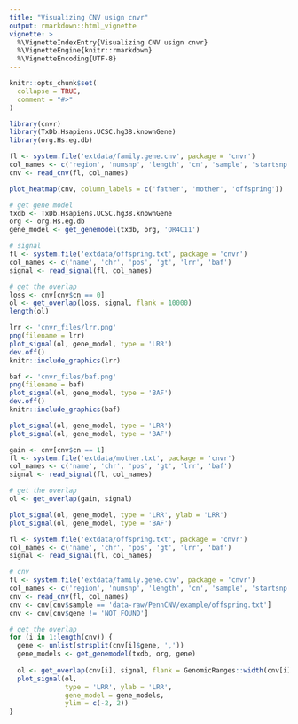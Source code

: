 ```yaml
---
title: "Visualizing CNV usign cnvr"
output: rmarkdown::html_vignette
vignette: >
  %\VignetteIndexEntry{Visualizing CNV usign cnvr}
  %\VignetteEngine{knitr::rmarkdown}
  %\VignetteEncoding{UTF-8}
---
```


```r
knitr::opts_chunk$set(
  collapse = TRUE,
  comment = "#>"
)
```

```r
library(cnvr)
library(TxDb.Hsapiens.UCSC.hg38.knownGene)
library(org.Hs.eg.db)
```

```r
fl <- system.file('extdata/family.gene.cnv', package = 'cnvr')
col_names <- c('region', 'numsnp', 'length', 'cn', 'sample', 'startsnp', 'endsnp', 'conf', 'gene', 'exon')
cnv <- read_cnv(fl, col_names)
```

```r
plot_heatmap(cnv, column_labels = c('father', 'mother', 'offspring'))
```

```r
# get gene model
txdb <- TxDb.Hsapiens.UCSC.hg38.knownGene
org <- org.Hs.eg.db
gene_model <- get_genemodel(txdb, org, 'OR4C11')
```

```r
# signal
fl <- system.file('extdata/offspring.txt', package = 'cnvr')
col_names <- c('name', 'chr', 'pos', 'gt', 'lrr', 'baf')
signal <- read_signal(fl, col_names)
```

```r
# get the overlap
loss <- cnv[cnv$cn == 0]
ol <- get_overlap(loss, signal, flank = 10000)
length(ol)
```

```r
lrr <- 'cnvr_files/lrr.png'
png(filename = lrr)
plot_signal(ol, gene_model, type = 'LRR')
dev.off()
knitr::include_graphics(lrr)

baf <- 'cnvr_files/baf.png'
png(filename = baf)
plot_signal(ol, gene_model, type = 'BAF')
dev.off()
knitr::include_graphics(baf)
```


```r
plot_signal(ol, gene_model, type = 'LRR')
plot_signal(ol, gene_model, type = 'BAF')
```


```r
gain <- cnv[cnv$cn == 1]
fl <- system.file('extdata/mother.txt', package = 'cnvr')
col_names <- c('name', 'chr', 'pos', 'gt', 'lrr', 'baf')
signal <- read_signal(fl, col_names)

# get the overlap
ol <- get_overlap(gain, signal)

plot_signal(ol, gene_model, type = 'LRR', ylab = 'LRR')
plot_signal(ol, gene_model, type = 'BAF')
```

```r
fl <- system.file('extdata/offspring.txt', package = 'cnvr')
col_names <- c('name', 'chr', 'pos', 'gt', 'lrr', 'baf')
signal <- read_signal(fl, col_names)

# cnv
fl <- system.file('extdata/family.gene.cnv', package = 'cnvr')
col_names <- c('region', 'numsnp', 'length', 'cn', 'sample', 'startsnp', 'endsnp', 'conf', 'gene', 'exon')
cnv <- read_cnv(fl, col_names)
cnv <- cnv[cnv$sample == 'data-raw/PennCNV/example/offspring.txt']
cnv <- cnv[cnv$gene != 'NOT_FOUND']

# get the overlap
for (i in 1:length(cnv)) {
  gene <- unlist(strsplit(cnv[i]$gene, ','))
  gene_models <- get_genemodel(txdb, org, gene)
  
  ol <- get_overlap(cnv[i], signal, flank = GenomicRanges::width(cnv[i])/2)
  plot_signal(ol, 
              type = 'LRR', ylab = 'LRR', 
              gene_model = gene_models,
              ylim = c(-2, 2))
}
```

